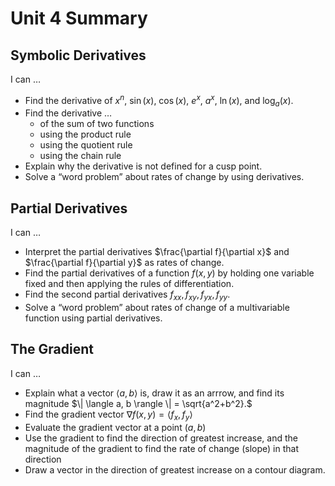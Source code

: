 # Unit 4 Summary


## Symbolic Derivatives

I can ...

* Find the derivative of $x^n$, $\sin(x)$, $\cos(x)$, $e^x$, $a^x$, $\ln(x)$, and $\log_a(x)$. 
* Find the derivative ... 
  * of the sum of two functions
  * using the product rule
  * using the quotient rule
  * using the chain rule
* Explain why the derivative is not defined for a cusp point.
* Solve a "word problem" about rates of change by using derivatives.

## Partial Derivatives

I can ...

* Interpret the partial derivatives $\frac{\partial f}{\partial x}$ and $\frac{\partial f}{\partial y}$ as rates of change.
* Find the partial derivatives of a function $f(x,y)$ by holding one variable fixed and then applying the rules of differentiation.
* Find the second partial derivatives $f_{xx}, f_{xy}, f_{yx}, f_{yy}$.
* Solve a "word problem" about rates of change of a multivariable function using partial derivatives.

## The Gradient

I can ...

* Explain what a vector $\langle a, b \rangle$  is, draw it as an arrrow, and find its magnitude $\| \langle a, b \rangle \| = \sqrt{a^2+b^2}.$
* Find the gradient vector $\nabla f(x,y) = \langle f_x, f_y \rangle$
* Evaluate the gradient vector at a point $(a,b)$
* Use the gradient to find the direction of greatest increase, and the magnitude of the gradient to find the rate of change (slope) in that direction
* Draw a vector in the direction of greatest increase on a contour diagram.


